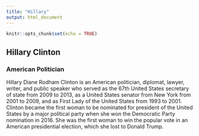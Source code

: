 ```yaml
---
title: "Hillary"
output: html_document
---
```


```r
knitr::opts_chunk$set(echo = TRUE)
```

## Hillary Clinton
### American Politician

Hillary Diane Rodham Clinton is an American politician, diplomat, lawyer, writer, and public speaker who served as the 67th United States secretary of state from 2009 to 2013, as a United States senator from New York from 2001 to 2009, and as First Lady of the United States from 1993 to 2001. Clinton became the first woman to be nominated for president of the United States by a major political party when she won the Democratic Party nomination in 2016. She was the first woman to win the popular vote in an American presidential election, which she lost to Donald Trump.